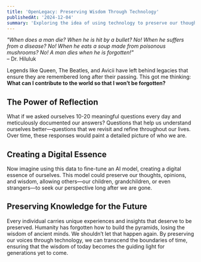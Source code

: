 ```yaml
---
title: 'OpenLegacy: Preserving Wisdom Through Technology'
publishedAt: '2024-12-04'
summary: 'Exploring the idea of using technology to preserve our thoughts, experiences, and wisdom, ensuring we leave a meaningful legacy for future generations.'
---
```


*"When does a man die? When he is hit by a bullet? No! When he suffers from a disease? No! When he eats a soup made from poisonous mushrooms? No! A man dies when he is forgotten!"*  
– Dr. Hiluluk

Legends like Queen, The Beatles, and Avicii have left behind legacies that ensure they are remembered long after their passing. This got me thinking: **What can I contribute to the world so that I won’t be forgotten?**

## The Power of Reflection

What if we asked ourselves 10-20 meaningful questions every day and meticulously documented our answers? Questions that help us understand ourselves better—questions that we revisit and refine throughout our lives. Over time, these responses would paint a detailed picture of who we are.

## Creating a Digital Essence

Now imagine using this data to fine-tune an AI model, creating a digital essence of ourselves. This model could preserve our thoughts, opinions, and wisdom, allowing others—our children, grandchildren, or even strangers—to seek our perspective long after we are gone.

## Preserving Knowledge for the Future

Every individual carries unique experiences and insights that deserve to be preserved. Humanity has forgotten how to build the pyramids, losing the wisdom of ancient minds. We shouldn’t let that happen again. By preserving our voices through technology, we can transcend the boundaries of time, ensuring that the wisdom of today becomes the guiding light for generations yet to come.
